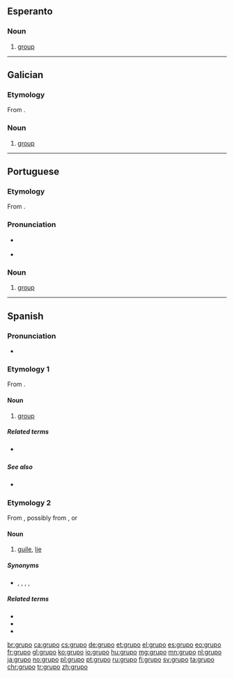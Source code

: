==Esperanto==

===Noun===
{{eo-head}}

# [[group]]

----

==Galician==

===Etymology===
From {{etyl|it|gl}} {{m|it|gruppo}}.

===Noun===
{{gl-noun|m}}

# [[group]]

----

==Portuguese==

===Etymology===
From {{etyl|it|pt}} {{m|it|gruppo}}.

===Pronunciation===
* {{a|PT}} {{IPA|/ˈɡɾu.pu/|lang=pt}}
* {{hyphenation|gru|po|lang=pt}}

===Noun===
{{pt-noun|m}}

# [[group]]

----

==Spanish==

===Pronunciation===
* {{hyphenation|gru|po|lang=es}}

===Etymology 1===
From {{etyl|it|es}} {{m|it|gruppo}}.

====Noun====
{{es-noun|m}}

# [[group]]

=====Related terms=====
* {{l|es|grupal}} {{pos_a}}

=====See also=====
* {{l|es|banda}} {{g|f}}

===Etymology 2===
From {{etyl|Lunfardo|-}}, possibly from {{etyl|fr|es}} {{m|fr|croupier}}, or {{etyl|it|es}} {{m|it|groppo}}

====Noun====
{{es-noun|m}}

# {{label|es|Chile|Argentina|Uruguay|colloquial}} [[guile]], [[lie]]

=====Synonyms=====
* {{sense|lie}} {{l|es|patraña}}, {{l|es|mentira}}, {{l|es|chamullo}}, {{l|es|cuento}}, {{l|es|embuste}}

=====Related terms=====
* {{l|es|grupiento}}
* {{l|es|engrupido}}
* {{l|es|engrupir}}

[[br:grupo]]
[[ca:grupo]]
[[cs:grupo]]
[[de:grupo]]
[[et:grupo]]
[[el:grupo]]
[[es:grupo]]
[[eo:grupo]]
[[fr:grupo]]
[[gl:grupo]]
[[ko:grupo]]
[[io:grupo]]
[[hu:grupo]]
[[mg:grupo]]
[[mn:grupo]]
[[nl:grupo]]
[[ja:grupo]]
[[no:grupo]]
[[pl:grupo]]
[[pt:grupo]]
[[ru:grupo]]
[[fi:grupo]]
[[sv:grupo]]
[[ta:grupo]]
[[chr:grupo]]
[[tr:grupo]]
[[zh:grupo]]